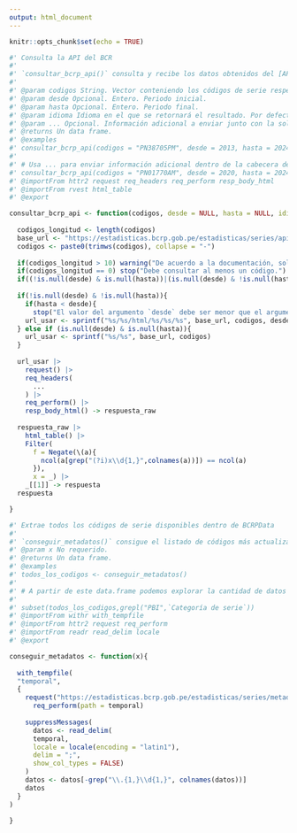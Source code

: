 ```yaml
---
output: html_document
---
```



```r
knitr::opts_chunk$set(echo = TRUE)
```

```r
#' Consulta la API del BCR
#' 
#' `consultar_bcrp_api()` consulta y recibe los datos obtenidos del [API para desarrolladores](https://estadisticas.bcrp.gob.pe/estadisticas/series/ayuda/api).
#' 
#' @param codigos String. Vector conteniendo los códigos de serie respectivos. Los códigos deben tener una misma frecuencia, de otro modo se elegirá la frecuencia del primer elemento del vector y se mostrarán las series que correspondan a esa frecuencia.
#' @param desde Opcional. Entero. Periodo inicial.
#' @param hasta Opcional. Entero. Periodo final.
#' @param idioma Idioma en el que se retornará el resultado. Por defecto igual a "esp" (Español), aunque es posible también "ing" (Inglés).
#' @param ... Opcional. Información adicional a enviar junto con la solicitud.
#' @returns Un data frame.
#' @examples
#' consultar_bcrp_api(codigos = "PN38705PM", desde = 2013, hasta = 2024)
#' 
#' # Usa ... para enviar información adicional dentro de la cabecera de la solicitud, con propósitos de identificación y transparencia.
#' consultar_bcrp_api(codigos = "PN01770AM", desde = 2020, hasta = 2024, `User-Agent` = "Hola desde R.")
#' @importFrom httr2 request req_headers req_perform resp_body_html
#' @importFrom rvest html_table
#' @export

consultar_bcrp_api <- function(codigos, desde = NULL, hasta = NULL, idioma = "esp", ...){
  
  codigos_longitud <- length(codigos)
  base_url <- "https://estadisticas.bcrp.gob.pe/estadisticas/series/api" 
  codigos <- paste0(trimws(codigos), collapse = "-")
  
  if(codigos_longitud > 10) warning("De acuerdo a la documentación, solamente se puede realizar la consulta a 10 códigos como máximo.")
  if(codigos_longitud == 0) stop("Debe consultar al menos un código.")
  if((!is.null(desde) & is.null(hasta))|(is.null(desde) & !is.null(hasta))) stop("Por favor, introduzca un rango de búsqueda")
  
  if(!is.null(desde) & !is.null(hasta)){
    if(hasta < desde){
      stop("El valor del argumento `desde` debe ser menor que el argumento `hasta`")}
    url_usar <- sprintf("%s/%s/html/%s/%s/%s", base_url, codigos, desde, hasta, idioma) 
  } else if (is.null(desde) & is.null(hasta)){
    url_usar <- sprintf("%s/%s", base_url, codigos)
  }
  
  url_usar |> 
    request() |>
    req_headers(
      ...
    ) |>
    req_perform() |>
    resp_body_html() -> respuesta_raw
  
  respuesta_raw |>
    html_table() |>
    Filter(
      f = Negate(\(a){
        ncol(a[grep("(?i)x\\d{1,}",colnames(a))]) == ncol(a)
      }),
      x = _) |>
    _[[1]] -> respuesta
  respuesta

}
```

```r
#' Extrae todos los códigos de serie disponibles dentro de BCRPData 
#' 
#' `conseguir_metadatos()` consigue el listado de códigos más actualizado directamente de BCRPData. 
#' @param x No requerido.
#' @returns Un data frame.
#' @examples
#' todos_los_codigos <- conseguir_metadatos()
#' 
#' # A partir de este data.frame podemos explorar la cantidad de datos que tenemos disponible.
#' 
#' subset(todos_los_codigos,grepl("PBI",`Categoría de serie`))
#' @importFrom withr with_tempfile
#' @importFrom httr2 request req_perform
#' @importFrom readr read_delim locale
#' @export

conseguir_metadatos <- function(x){
  
  with_tempfile(
  "temporal",
  {
    request("https://estadisticas.bcrp.gob.pe/estadisticas/series/metadata") |>
      req_perform(path = temporal)
    
    suppressMessages(
      datos <- read_delim(
      temporal,
      locale = locale(encoding = "latin1"),
      delim = ";",
      show_col_types = FALSE)
    )
    datos <- datos[-grep("\\.{1,}\\d{1,}", colnames(datos))]
    datos
  }
)

}

```